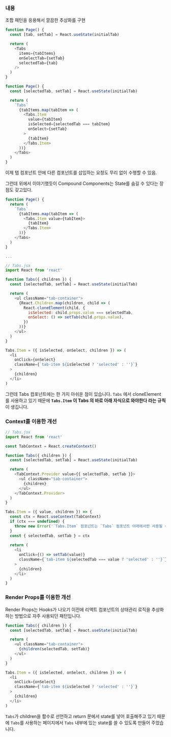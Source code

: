 ### 내용

조합 패턴을 응용해서 깔끔한 추상화를 구현
```javascript
function Page() {
  const [tab, setTab] = React.useState(initialTab)

  return (
    <Tabs
      items={tabItems}
      onSelectTab={setTab}
      selectedTab={tab}
    />
  )
}
```

```javascript
function Page() {
  const [selectedTab, setTab] = React.useState(initialTab)

  return (
    `Tabs`
      {tabItems.map(tabItem => (
        <Tabs.Item
          value={tabItem}
          isSelected={selectedTab === tabItem}
          onSelect={setTab}
        >
          {tabItem}
        </Tabs.Item>
      ))}
    </Tabs>
  )
}
```

이제 탭 컴포넌트 안에 다른 컴포넌트를 삽입하는 요청도 무리 없이 수행할 수 있음.

그런데 위에서 이야기했듯이 Compound Components는 State를 숨길 수 있다는 장점도 갖고있다.

```javascript
function Page() {
  return (
    `Tabs`
      {tabItems.map(tabItem => (
        <Tabs.Item value={tabItem}>
          {tabItem}
        </Tabs.Item>
      ))}
    </Tabs>
  )
}

...

// Tabs.jsx
import React from 'react'

function Tabs({ children }) {
  const [selectedTab, setTab] = React.useState(initialTab)

  return (
    <ul className="tab-container">
      {React.Children.map(children, child => (
        React.cloneElement(child, {
          isSelected: child.props.value === selectedTab,
          onSelect: () => setTab(child.props.value),
        })
      ))}
    </ul>
  )
}

Tabs.Item = ({ isSelected, onSelect, children }) => (
  <li
    onClick={onSelect}
    className={`tab-item ${isSelected ? 'selected' : ''}`}
  >
    {children}
  </li>
)
```

그런데 Tabs 컴포넌트에는 한 가지 아쉬운 점이 있습니다. `Tabs` 에서 cloneElement 를 사용하고 있기 때문에 **`Tabs.Item` 이 Tabs 의 바로 아래 자식으로 와야한다 라는 규칙**이 생깁니다.

### Context를 이용한 개선

```javascript
// Tabs.jsx
import React from 'react'

const TabContext = React.createContext()

function Tabs({ children }) {
  const [selectedTab, setTab] = React.useState(initialTab)

  return (
    <TabContext.Provider value={{ selectedTab, setTab }}>
      <ul className="tab-container">
        {children}
      </ul>
    </TabContext.Provider>
  )
}

Tabs.Item = ({ value, children }) => {
  const ctx = React.useContext(TabContext)
  if (ctx === undefined) {
    throw new Error('`Tabs.Item` 컴포넌트는 `Tabs` 컴포넌트 아래에서만 사용될 수 있습니다.')
  }
  const { selectedTab, setTab } = ctx
  
  return (
    <li
      onClick={() => setTab(value)}
      className={`tab-item ${selectedTab === value ? 'selected' : ''}`}
    >
      {children}
    </li>
  )
}

```

### Render Props를 이용한 개선

Render Props는 Hooks가 나오기 이전에 리액트 컴포넌트의 상태관리 로직을 추상화하는 방법으로 자주 사용되던 패턴입니다.
```javascript
function Tabs({ children }) {
  const [selectedTab, setTab] = React.useState(initialTab)

  return (
    <ul className="tab-container">
      {children(selectedTab, setTab)}
    </ul>
  )
}

Tabs.Item = ({ isSelected, onSelect, children }) => (
  <li
    onClick={onSelect}
    className={`tab-item ${isSelected ? 'selected' : ''}`}
  >
    {children}
  </li>
)
```

`Tabs`가 children을 함수로 선언하고 return 문에서 state를 넣어 호출해주고 있기 때문에 `Tabs`를 사용하는 페이지에서 `Tabs` 내부에 있는 state를 쓸 수 있도록 만들어 주었습니다. 